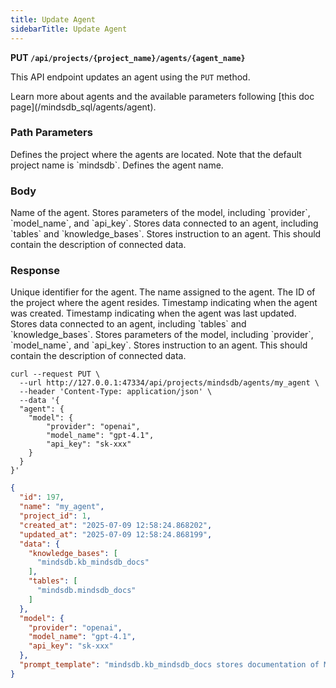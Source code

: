 ```yaml
---
title: Update Agent
sidebarTitle: Update Agent
---
```


**PUT `/api/projects/{project_name}/agents/{agent_name}`**

This API endpoint updates an agent using the `PUT` method.

<Tip>
Learn more about agents and the available parameters following [this doc page](/mindsdb_sql/agents/agent).
</Tip>

### Path Parameters

<ParamField body='project_name' type='string' required>
Defines the project where the agents are located. Note that the default project name is `mindsdb`.
</ParamField>

<ParamField body='agent_name' type='string' required>
Defines the agent name.
</ParamField>

### Body

<ParamField body='name' type='string'>
Name of the agent.
</ParamField>

<ParamField body='model' type='string'>
Stores parameters of the model, including `provider`, `model_name`, and `api_key`.
</ParamField>

<ParamField body='data' type='string'>
Stores data connected to an agent, including `tables` and `knowledge_bases`.
</ParamField>

<ParamField body='prompt_template' type='string'>
Stores instruction to an agent. This should contain the description of connected data.
</ParamField>

### Response

<ResponseField name="id" type="string" required>  
Unique identifier for the agent.
</ResponseField>

<ResponseField name="name" type="string" required>  
The name assigned to the agent.
</ResponseField>

<ResponseField name="project_id" type="string" required>  
The ID of the project where the agent resides.
</ResponseField>

<ResponseField name="created_at" type="string" required>  
Timestamp indicating when the agent was created.
</ResponseField>

<ResponseField name="updated_at" type="string" required>  
Timestamp indicating when the agent was last updated.
</ResponseField>

<ResponseField body='data' type='string'>
Stores data connected to an agent, including `tables` and `knowledge_bases`.
</ResponseField>

<ResponseField body='model' type='string'>
Stores parameters of the model, including `provider`, `model_name`, and `api_key`.
</ResponseField>

<ResponseField body='prompt_template' type='string'>
Stores instruction to an agent. This should contain the description of connected data.
</ResponseField>

<RequestExample>

```shell Shell
curl --request PUT \
  --url http://127.0.0.1:47334/api/projects/mindsdb/agents/my_agent \
  --header 'Content-Type: application/json' \
  --data '{
  "agent": {
    "model": {
        "provider": "openai",
        "model_name": "gpt-4.1",
        "api_key": "sk-xxx"
    }
  }
}'

```

</RequestExample>

<ResponseExample>

```json Response
{
  "id": 197,
  "name": "my_agent",
  "project_id": 1,
  "created_at": "2025-07-09 12:58:24.868202",
  "updated_at": "2025-07-09 12:58:24.868199",
  "data": {
    "knowledge_bases": [
      "mindsdb.kb_mindsdb_docs"
    ],
    "tables": [
      "mindsdb.mindsdb_docs"
    ]
  },
  "model": {
    "provider": "openai",
    "model_name": "gpt-4.1",
    "api_key": "sk-xxx"
  },
  "prompt_template": "mindsdb.kb_mindsdb_docs stores documentation of MindsDB, mindsdb.mindsdb_docs stores documentation of MindsDB"
}
```

</ResponseExample>
